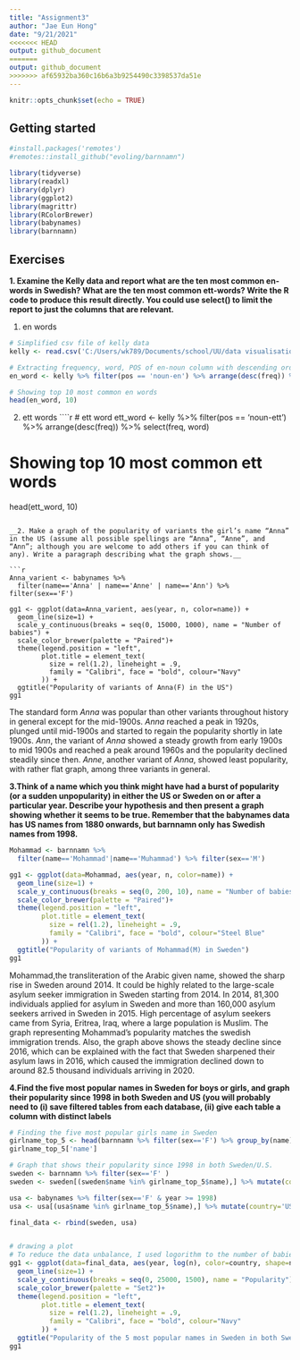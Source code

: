 ```yaml
---
title: "Assignment3"
author: "Jae Eun Hong"
date: "9/21/2021"
<<<<<<< HEAD
output: github_document
=======
output: github_document
>>>>>>> af65932ba360c16b6a3b9254490c3398537da51e
---
```


```r
knitr::opts_chunk$set(echo = TRUE)
```

## Getting started 

```r
#install.packages('remotes')
#remotes::install_github("evoling/barnnamn")

library(tidyverse)
library(readxl)
library(dplyr)
library(ggplot2)
library(magrittr)
library(RColorBrewer)
library(babynames)
library(barnnamn)
```


## Exercises 

__1. Examine the Kelly data and report what are the ten most common en-words in Swedish? What are the ten most common ett-words? Write the R code to produce this result directly. You could use select() to limit the report to just the columns that are relevant.__ 

1) en words 
```r
# Simplified csv file of kelly data
kelly <- read.csv('C:/Users/wk789/Documents/school/UU/data visualisation/simplified_kelly.csv')

# Extracting frequency, word, POS of en-noun column with descending order, storing in a variable 'en_word'
en_word <- kelly %>% filter(pos == 'noun-en') %>% arrange(desc(freq)) %>% select(freq, word)

# Showing top 10 most common en words
head(en_word, 10)
```
2) ett words 
````r
# ett word
ett_word <- kelly %>% filter(pos == 'noun-ett') %>% arrange(desc(freq)) %>% select(freq, word)

# Showing top 10 most common ett words
head(ett_word, 10)

```

__2. Make a graph of the popularity of variants the girl’s name “Anna” in the US (assume all possible spellings are “Anna”, “Anne”, and “Ann”; although you are welcome to add others if you can think of any). Write a paragraph describing what the graph shows.__ 

```r
Anna_varient <- babynames %>% 
  filter(name=='Anna' | name=='Anne' | name=='Ann') %>% filter(sex=='F')

gg1 <- ggplot(data=Anna_varient, aes(year, n, color=name)) + 
  geom_line(size=1) + 
  scale_y_continuous(breaks = seq(0, 15000, 1000), name = "Number of babies") +
  scale_color_brewer(palette = "Paired")+
  theme(legend.position = "left",
        plot.title = element_text(
          size = rel(1.2), lineheight = .9,
          family = "Calibri", face = "bold", colour="Navy"
        )) +
  ggtitle("Popularity of variants of Anna(F) in the US")
gg1

```


The standard form _Anna_ was popular than other variants throughout history in general except for the mid-1900s. _Anna_ reached a peak in 1920s, plunged until mid-1900s and started to regain the popularity shortly in late 1900s. _Ann_, the variant of _Anna_ showed a steady growth from early 1900s to mid 1900s and reached a peak around 1960s and the popularity declined steadily since then. _Anne_, another variant of _Anna_, showed least popularity, with rather flat graph, among three variants in general. 


__3.Think of a name which you think might have had a burst of popularity (or a sudden unpopularity) in either the US or Sweden on or after a particular year. Describe your hypothesis and then present a graph showing whether it seems to be true. Remember that the babynames data has US names from 1880 onwards, but barnnamn only has Swedish names from 1998.__ 

```r

Mohammad <- barnnamn %>% 
  filter(name=='Mohammad'|name=='Muhammad') %>% filter(sex=='M')

gg1 <- ggplot(data=Mohammad, aes(year, n, color=name)) + 
  geom_line(size=1) + 
  scale_y_continuous(breaks = seq(0, 200, 10), name = "Number of babies") +
  scale_color_brewer(palette = "Paired")+
  theme(legend.position = "left",
        plot.title = element_text(
          size = rel(1.2), lineheight = .9,
          family = "Calibri", face = "bold", colour="Steel Blue"
        )) +
  ggtitle("Popularity of variants of Mohammad(M) in Sweden")
gg1
```


Mohammad,the transliteration of the Arabic given name, showed the sharp rise in Sweden around 2014. It could be highly related to the large-scale asylum seeker immigration in Sweden starting from 2014. In 2014, 81,300 individuals applied for asylum in Sweden and more than 160,000 asylum seekers arrived in Sweden in 2015. High percentage of asylum seekers came from Syria, Eritrea, Iraq, where a large population is Muslim. The graph representing Mohammad's popularity matches the swedish immigration trends. Also, the graph above shows the steady decline since 2016, which can be explained with the fact that Sweden sharpened their asylum laws in 2016, which caused the immigration declined down to around 82.5 thousand individuals arriving in 2020.    

__4.Find the five most popular names in Sweden for boys or girls, and graph their popularity since 1998 in both Sweden and US (you will probably need to (i) save filtered tables from each database, (ii) give each table a column with distinct labels__

```r
# Finding the five most popular girls name in Sweden
girlname_top_5 <- head(barnnamn %>% filter(sex=='F') %>% group_by(name) %>% summarize(sum_n = sum(n)) %>% arrange(desc(sum_n)), 5)
girlname_top_5['name']
```

```r
# Graph that shows their popularity since 1998 in both Sweden/U.S.
sweden <- barnnamn %>% filter(sex=='F' )  
sweden <- sweden[(sweden$name %in% girlname_top_5$name),] %>% mutate(country='Sweden')

usa <- babynames %>% filter(sex=='F' & year >= 1998)
usa <- usa[(usa$name %in% girlname_top_5$name),] %>% mutate(country='USA')

final_data <- rbind(sweden, usa)


# drawing a plot 
# To reduce the data unbalance, I used logorithm to the number of babies. 
gg1 <- ggplot(data=final_data, aes(year, log(n), color=country, shape=name, linetype=name)) + 
  geom_line(size=1) + 
  scale_y_continuous(breaks = seq(0, 25000, 1500), name = "Popularity") +
  scale_color_brewer(palette = "Set2")+
  theme(legend.position = "left",
        plot.title = element_text(
          size = rel(1.2), lineheight = .9,
          family = "Calibri", face = "bold", colour="Navy"
        )) +
  ggtitle("Popularity of the 5 most popular names in Sweden in both Sweden and USA")
gg1

```
